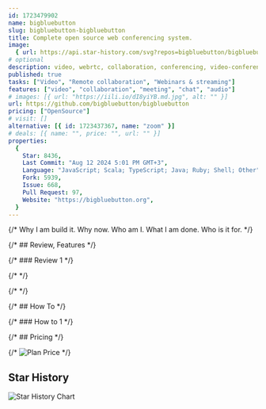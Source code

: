 ```yaml
---
id: 1723479902
name: bigbluebutton
slug: bigbluebutton-bigbluebutton
title: Complete open source web conferencing system.
image:
  { url: https://api.star-history.com/svg?repos=bigbluebutton/bigbluebutton }
# optional
description: video, webrtc, collaboration, conferencing, video-conferencing, bigbluebutton,  ,
published: true
tasks: ["Video", "Remote collaboration", "Webinars & streaming"]
features: ["video", "collaboration", "meeting", "chat", "audio"]
# images: [{ url: "https://iili.io/dI8yiYB.md.jpg", alt: "" }]
url: https://github.com/bigbluebutton/bigbluebutton
pricing: ["OpenSource"]
# visit: []
alternative: [{ id: 1723437367, name: "zoom" }]
# deals: [{ name: "", price: "", url: "" }]
properties:
  {
    Star: 8436,
    Last Commit: "Aug 12 2024 5:01 PM GMT+3",
    Language: "JavaScript; Scala; TypeScript; Java; Ruby; Shell; Other",
    Fork: 5939,
    Issue: 668,
    Pull Request: 97,
    Website: "https://bigbluebutton.org",
  }
---
```


{/* Why I am build it. Why now. Who am I. What I am done. Who is it for. */}

{/* ## Review, Features */}

{/* ### Review 1 */}

{/* <DetailYoutube videoId="" startTime={0} /> */}

{/* <Twitters ids=[] /> */}

{/* ## How To */}

{/* ### How to 1 */}

{/* ## Pricing */}

{/* <Img src="" alt="Plan Price" /> */}

## Star History

![Star History Chart](https://api.star-history.com/svg?repos=bigbluebutton/bigbluebutton)
